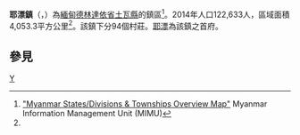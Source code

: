 {{Infobox settlement
|name =耶漂鎮
|native_name = {{lang|my|ရေဖြူမြို့နယ်}}
|settlement_type = [[土瓦縣|土瓦縣]]鎮區
|image_skyline = 
|image_map = 
|mapsize = 
|map_caption = 
|pushpin_label_position = bottom
|pushpin_map = Burma
|pushpin_map_caption =耶漂鎮在緬甸的位置
|seat = [[耶漂|耶漂]]
|seat_type = 首府
|subdivision_type = 國家
|subdivision_name = {{flag|Burma}}
|subdivision_type1 = [[缅甸行政区划|省邦]]
|subdivision_name1 = [[德林達依省|德林達依省]]
|subdivision_type2 = [[縣_(緬甸)|縣]]
|subdivision_name2 = [[土瓦縣|土瓦縣]]
|area_total_km2 = 4,053.3
|population_footnotes =<ref name="citypopulation">[http://www.citypopulation.de/php/myanmar-admin.php MYANMAR: Administrative Division]. Citypopulation. 2015-11-22</ref>
|population = 122,633
|population_as_of = 2014
|population_density_km2 = 30.26
|coordinates_display = inline,title
|coordinates_region = MM
|latNS = N
|latd = 14
|latm = 15
|lats = 00
|longEW = E
|longd = 98
|longm = 12
|longs = 00
|elevation_ft = 
|elevation_m = 
|timezone = [[Myanmar_Standard_Time|MST]]
|utc_offset = +6:30
|website =
}}

'''耶漂鎮'''（{{lang-my|ရေဖြူမြို့နယ်}}，{{lang-en|Yebyu Township}}）為[[緬甸|緬甸]][[德林達依省|德林達依省]][[土瓦縣|土瓦縣]]的鎮區<ref name="MIMU001">[http://www.burmalibrary.org/docs6/MIMU001_A3_SD%20&%20Township%20Overview.pdf "Myanmar States/Divisions & Townships Overview Map"] {{Wayback|url=http://www.burmalibrary.org/docs6/MIMU001_A3_SD%20%26%20Township%20Overview.pdf |date=20101203160828 }} Myanmar Information Management Unit (MIMU)</ref>。2014年人口122,633人，區域面積4,053.3平方公里<ref name=citypopulation/>。該鎮下分94個村莊。[[耶漂|耶漂]]為該鎮之首府。

==參見==
{{Reflist}}

{{德林達依省行政區劃|state=collapsed}}

[[Category:德林達依省鎮區|Y]]

{{Burma-geo-stub}}
